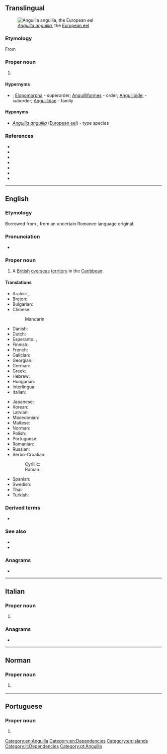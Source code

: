 {{also|anguilla}}
==Translingual==
[[File:Anguilla anguilla.jpg|thumb|''[[Anguilla anguilla]]'', the [[European eel]]]]

===Etymology===
From {{der|mul|la|anguilla||eel}}

===Proper noun===
{{taxoninfl|i=1|g=f}}

# {{taxon|genus|family|Anguillidae|typical freshwater [[eel]]s}}

====Hypernyms====
* {{sense|genus}} {{Teleostei Hypernyms}}; [[Elopomorpha]]&nbsp;- superorder; [[Anguilliformes]]&nbsp;- order; [[Anguilloidei]]&nbsp;- suborder; [[Anguillidae]]&nbsp;- family

====Hyponyms====
* {{sense|genus}} ''[[Anguilla anguilla]]'' ([[European eel]])&nbsp;- type species

===References===
* {{pedia|Anguilla (genus)|''Anguilla'' (genus)}}
* {{specieslite|i=1}}
* {{comcatlite|Anguilla (genus)|''Anguilla'' (genus)}}
* {{R:NCBI|i=1|7935}}
* {{R:AnimalBase|i=1|genus|190}}
* {{R:ITIS|i=1|161126}}
* {{R:WoRMS|i=1|125620}}

----

==English==
{{wikipedia}}
{{commonscat}}

===Etymology===
Borrowed from {{bor|en|la|anguilla||[[eel]]}}, from an uncertain Romance language original.

===Pronunciation===
* {{IPA|en|/æŋˈɡwɪlə/}}

===Proper noun===
{{en-proper noun}}

# A [[British]] [[overseas]] [[territory]] in the [[Caribbean]].

====Translations====
{{trans-top|British overseas territory in the Caribbean}}
* Arabic: {{t|ar|أَنْغِيلَا|f}}, {{t|ar|أَنْجْوِيلَا|f|tr=ʾangwīlā}}
* Breton: {{t|br|Anguilla}}
* Bulgarian: {{t|bg|Ангила}}
* Chinese:
*: Mandarin: {{t+|cmn|安圭拉|tr=Anguīlā|sc=Hani}}
* Danish: {{t|da|Anguilla}}
* Dutch: {{t+|nl|Anguilla}}
* Esperanto: {{t|eo|Angvilo}}, {{t|eo|Angilo}}
* Finnish: {{t+|fi|Anguilla}}
* French: {{t+|fr|Anguilla}}
* Galician: {{t+|gl|Anguila}}
* Georgian: {{t|ka|ანგილია}}
* German: {{t+|de|Anguilla}}
* Greek: {{t+|el|Ανγκουίλα|f}}
* Hebrew: {{t|he|אַנְגּװְלָה|tr=Anguela}}
* Hungarian: {{t+|hu|Anguilla}}
* Interlingua: {{t|ia|Anguilla}}
* Italian: {{t+|it|Anguilla}}
{{trans-mid}}
* Japanese: {{t|ja|アンギラ|tr=Angira}}
* Korean: {{t|ko|^앙길라}}
* Latvian: {{t|lv|Angiļa|f}}
* Macedonian: {{t|mk|Анги́лја|f}}
* Maltese: {{t|mt|Angulja}}
* Norman: {{t|nrf|Anguilla}} {{qualifier|Jersey}}
* Polish: {{t+|pl|Anguilla}}
* Portuguese: {{t+|pt|Anguila}}
* Romanian: {{t|ro|Anguila|f}}
* Russian: {{t+|ru|Анги́лья|f}}
* Serbo-Croatian:
*: Cyrillic: {{t|sh|Ангвила|f}}
*: Roman: {{t|sh|Angvila|f}}
* Spanish: {{t+|es|Anguila}}
* Swedish: {{t+|sv|Anguilla}}
* Thai: {{t|th|แองกวิลลา}}
* Turkish: {{t+|tr|Anguilla}}
{{trans-bottom}}

===Derived terms===
* {{l|en|Anguillan}}

===See also===
* {{l|en|Appendix:Countries of the world}}
* {{pedia}}

===Anagrams===
* {{anagrams|en|a=aagillnu|alingual|unialgal}}

[[Category:en:Anguilla]]
[[Category:en:Dependencies]]
[[Category:en:Islands]]

----

==Italian==
{{wikipedia|lang=it}}

===Proper noun===
{{it-proper noun}}

# {{l|en|Anguilla}}

===Anagrams===
* {{l|it|allungai}}

[[Category:it:Dependencies]]

----

==Norman==

===Proper noun===
{{nrf-proper noun}}

# {{lb|nrf|Jersey}} {{l|en|Anguilla}}

{{topics|nrf|Dependencies|Islands}}

----

==Portuguese==

===Proper noun===
{{pt-proper noun|f}}

# {{alternative form of|pt|Anguila}}

[[Category:pt:Anguilla]]